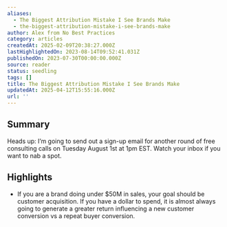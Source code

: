 ```yaml
---
aliases:
  - The Biggest Attribution Mistake I See Brands Make
  - the-biggest-attribution-mistake-i-see-brands-make
author: Alex from No Best Practices
category: articles
createdAt: 2025-02-09T20:38:27.000Z
lastHighlightedOn: 2023-08-14T09:52:41.031Z
publishedOn: 2023-07-30T00:00:00.000Z
source: reader
status: seedling
tags: []
title: The Biggest Attribution Mistake I See Brands Make
updatedAt: 2025-04-12T15:55:16.000Z
url: ''
---
```

## Summary

Heads up: I’m going to send out a sign-up email for another round of free consulting calls on Tuesday August 1st at 1pm EST. Watch your inbox if you want to nab a spot.

## Highlights

- If you are a brand doing under $50M in sales, your goal should be customer acquisition. If you have a dollar to spend, it is almost always going to generate a greater return influencing a new customer conversion vs a repeat buyer conversion.
